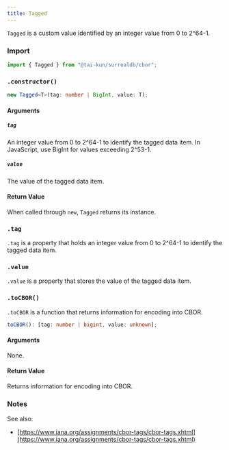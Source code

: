 ```yaml
---
title: Tagged
---
```



`Tagged` is a custom value identified by an integer value from 0 to 2^64-1.

### Import

```ts
import { Tagged } from "@tai-kun/surrealdb/cbor";
```

### `.constructor()`

```ts
new Tagged<T>(tag: number | BigInt, value: T);
```

#### Arguments

##### `tag`

An integer value from 0 to 2^64-1 to identify the tagged data item. In JavaScript, use BigInt for values exceeding 2^53-1.

##### `value`

The value of the tagged data item.

#### Return Value

When called through `new`, `Tagged` returns its instance.

### `.tag` <Badge variant="instance" /><Badge variant="property" />

`.tag` is a property that holds an integer value from 0 to 2^64-1 to identify the tagged data item.

### `.value` <Badge variant="instance" /><Badge variant="property" />

`.value` is a property that stores the value of the tagged data item.

### `.toCBOR()` <Badge variant="instance" /><Badge variant="method" />

`.toCBOR` is a function that returns information for encoding into CBOR.

```ts
toCBOR(): [tag: number | bigint, value: unknown];
```

#### Arguments

None.

#### Return Value

Returns information for encoding into CBOR.

### Notes

See also:

- [https://www.iana.org/assignments/cbor-tags/cbor-tags.xhtml](https://www.iana.org/assignments/cbor-tags/cbor-tags.xhtml)
